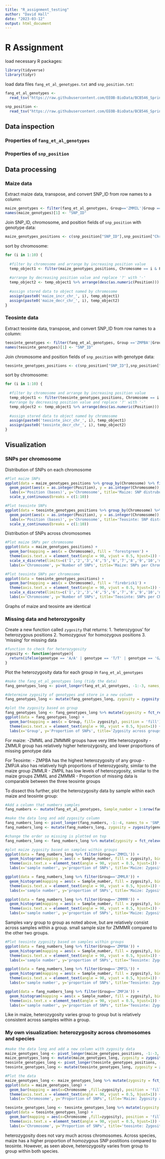 ---
title: "R_assignment_testing"
author: "David Hall"
date: "2023-03-12"
output: html_document
---

# R Assignment

load necessary R packages:
```{r packages}
library(tidyverse)
library(tidyr)
```

load data files `fang_et_al_genotypes.txt` and `snp_position.txt`:
```{r data}
fang_et_al_genotypes <- 
  read_tsv("https://raw.githubusercontent.com/EEOB-BioData/BCB546_Spring2023/main/assignments/UNIX_Assignment/fang_et_al_genotypes.txt")

snp_position <- 
  read_tsv("https://raw.githubusercontent.com/EEOB-BioData/BCB546_Spring2023/main/assignments/UNIX_Assignment/snp_position.txt")
```

## Data inspection
### Properties of `fang_et_al_genotypes`
### Properties of `snp_position`
## Data processing

### Maize data

Extract maize data, transpose, and convert SNP_ID from row names to a column:
```{r sort_transpose}
maize_genotypes <- filter(fang_et_al_genotypes, Group=='ZMMIL'|Group =='ZMMLR'|Group =='ZMMMR') %>% t() %>% as.data.frame() %>% rownames_to_column()
names(maize_genotypes)[1] <- "SNP_ID"
```

Join SNP_ID, chromosome, and position fields of `snp_position` with genotype data:
```{r join}
maize_genotypes_positions <- c(snp_position["SNP_ID"],snp_position["Chromosome"],snp_position["Position"]) %>% as.data.frame() %>% left_join(maize_genotypes, by = "SNP_ID")
```

sort by chromosome:
```{r chromosomes}
for (i in 1:10) {
  
  #filter by chromosome and arrange by increasing position value
  temp_object1 <- filter(maize_genotypes_positions, Chromosome == i & Position != 'multiple' & Position != 'unknown') %>% arrange(as.numeric(Position))
  
  #arrange by decreasing position value and replace '?' with '-'
  temp_object2 <- temp_object1 %>% arrange(desc(as.numeric(Position))) %>% mutate_if(is.character, str_replace_all, pattern = '[?]', replacement = '-')
  
  #assign stored data to object named by chromosome
  assign(paste0('maize_incr_chr_', i), temp_object1)
  assign(paste0('maize_decr_chr_', i), temp_object2)
}
```


### Teosinte data

Extract teosinte data, transpose, and convert SNP_ID from row names to a column:
```{r sort_transpose}
teosinte_genotypes <- filter(fang_et_al_genotypes, Group =='ZMPBA'|Group =='ZMPIL'|Group =='ZMPJA') %>% t() %>% as.data.frame() %>% rownames_to_column()
names(teosinte_genotypes)[1] <- "SNP_ID"
```

Join chromosome and position fields of `snp_position` with genotype data:
```{r join}
teosinte_genotypes_positions <- c(snp_position["SNP_ID"],snp_position["Chromosome"],snp_position["Position"]) %>% as.data.frame() %>% left_join(teosinte_genotypes, by = "SNP_ID")
```

sort by chromosome:
```{r chromosomes}
for (i in 1:10) {
  
  #filter by chromosome and arrange by increasing position value
  temp_object1 <- filter(teosinte_genotypes_positions, Chromosome == i & Position != 'multiple' & Position != 'unknown') %>% arrange(as.numeric(Position))
  #arrange by decreasing position value and replace '?' with '-'
  temp_object2 <- temp_object1 %>% arrange(desc(as.numeric(Position))) %>% mutate_if(is.character, str_replace_all, pattern = '[?]', replacement = '-')
  
  #assign stored data to object named by chromosome
  assign(paste0('teosinte_incr_chr_', i), temp_object1)
  assign(paste0('teosinte_decr_chr_', i), temp_object2)
}
```

## Visualization

### SNPs per chromosome

Distribution of SNPs on each chromosome
```{r}
#Plot maize SNPs
ggplot(data = maize_genotypes_positions %>% group_by(Chromosome) %>% filter(Chromosome != 'multiple') %>%  filter(Chromosome != 'unknown') %>% filter(Position != 'multiple') %>% filter(Position != 'unknown')) + #remove multiple and unknown positions
  geom_point(aes(x = as.integer(Position), y = as.integer(Chromosome)), color = 'forestgreen') + 
  labs(x='Position (bases)', y='Chromosome', title='Maize: SNP distrubution by chromosome') + 
  scale_y_continuous(breaks = c(1:10))

#Plot teosinte SNPs
ggplot(data = teosinte_genotypes_positions %>% group_by(Chromosome) %>% filter(Chromosome != 'multiple') %>%  filter(Chromosome != 'unknown') %>% filter(Position != 'multiple') %>% filter(Position != 'unknown')) +  #remove multiple and unknown positions
  geom_point(aes(x = as.integer(Position), y = as.integer(Chromosome)), color = 'firebrick1') + 
  labs(x='Position (bases)', y='Chromosome', title='Teosinte: SNP distrubution by chromosome') + 
  scale_y_continuous(breaks = c(1:10))
```

Distribution of SNPs across chromosomes
```{r}
#Plot maize SNPs per chromosome
ggplot(data = maize_genotypes_positions) + 
  geom_bar(mapping = aes(x = Chromosome), fill = 'forestgreen') + 
  theme(axis.text.x = element_text(angle = 90, vjust = 0.5, hjust=1)) + 
  scale_x_discrete(limits=c('1','2','3','4','5','6','7','8','9','10','multiple','unknown')) + 
  labs(x='Chromosome', y='Number of SNPs', title='Maize: SNPs per Chromosome')

#Plot teosinte SNPs per chromosome
ggplot(data = teosinte_genotypes_positions) + 
  geom_bar(mapping = aes(x = Chromosome), fill = 'firebrick1') + 
  theme(axis.text.x = element_text(angle = 90, vjust = 0.5, hjust=1)) + 
  scale_x_discrete(limits=c('1','2','3','4','5','6','7','8','9','10','multiple','unknown')) + 
  labs(x='Chromosome', y='Number of SNPs', title='Teosinte: SNPs per Chromosome')
```
Graphs of maize and teosinte are identical


### Missing data and heterozygosity

Create a new function called `zygosity` that returns:
  1. 'heterozygous' for heterozygous positions
  2. 'homozygous' for homozygous positions
  3. 'missing' for missing data
```{r}
#function to check for heterozygosity
zygosity <- function(genotype){
  return(ifelse(genotype == 'A/A' | genotype == 'T/T' | genotype == 'G/G' | genotype == 'C/C', 'homozygous', ifelse(genotype == '?/?', 'missing', 'heterozygous')))
}
```

Plot the heterozygosity data for each group in `fang_et_al_genotypes`
```{r}
#make the fang_et_al_genotypes long (tidy the data)
fang_genotypes_long <- pivot_longer(fang_et_al_genotypes, -1:-3, names_to = 'SNP_ID', values_to = 'genotype')

#determine zygosity of genotypes and store in a new column
fang_genotypes_long <- mutate(fang_genotypes_long, zygosity = zygosity(genotype))

#plot the zygosity based on group
fang_genotypes_long <- fang_genotypes_long %>% mutate(zygosity = fct_relevel(zygosity, 'missing','homozygous','heterozygous'))#change the order so missing is plotted on top
ggplot(data = fang_genotypes_long) + 
  geom_bar(mapping = aes(x = Group, fill= zygosity), position = 'fill') + 
  theme(axis.text.x = element_text(angle = 90, vjust = 0.5, hjust=1)) + 
  labs(x='Group', y='Proportion of SNPs', title='Zygosity across groups') 
```
For maize:
  -ZMMIL and ZMMMR groups have very little heterozygosity
  -ZMMLR group has relatively higher heterozygosity, and lower proportions of missing genotype data
  
For Teosinte:
  - ZMPBA has the highest heterozygosity of any group
  - ZMPJA also has relatively high proportions of heterozygosity, similar to the maize group ZMMLR
  - ZMPIL has low levels of heterozygosity, similar to the maize groups ZMMIL and ZMMMR
  - Proportion of missing data is comparable between the three teosinte groups
  
To dissect this further, plot the heterozygosity data by sample within each maize and teosinte group:
```{r}
#Add a column that numbers samples
fang_numbers <- mutate(fang_et_al_genotypes, Sample_number = 1:nrow(fang_et_al_genotypes),.before=1)

#make the data long and add zygosity column
fang_numbers_long <- pivot_longer(fang_numbers, -1:-4, names_to = 'SNP_ID', values_to = 'genotype')
fang_numbers_long <- mutate(fang_numbers_long, zygosity = zygosity(genotype))

#change the order so missing is plotted on top
fang_numbers_long <- fang_numbers_long %>% mutate(zygosity = fct_relevel(zygosity, 'missing','homozygous','heterozygous'))

#plot maize zygosity based on samples within groups
ggplot(data = fang_numbers_long %>% filter(Group=='ZMMIL')) + 
  geom_histogram(mapping = aes(x = Sample_number, fill = zygosity), binwidth = 1, position = 'fill') + 
  theme(axis.text.x = element_text(angle = 90, vjust = 0.5, hjust=1)) + 
  labs(x='sample number', y='proportion of SNPs', title='Maize: Zygosity of ZMMIL samples')

ggplot(data = fang_numbers_long %>% filter(Group=='ZMMLR')) + 
  geom_histogram(mapping = aes(x = Sample_number, fill = zygosity), binwidth = 1, position = 'fill') + 
  theme(axis.text.x = element_text(angle = 90, vjust = 0.5, hjust=1)) + 
  labs(x='sample number', y='proportion of SNPs', title='Maize: Zygosity of ZMMLR samples')

ggplot(data = fang_numbers_long %>% filter(Group=='ZMMMR')) + 
  geom_histogram(mapping = aes(x = Sample_number, fill = zygosity), binwidth = 1, position = 'fill') + 
  theme(axis.text.x = element_text(angle = 90, vjust = 0.5, hjust=1)) + 
  labs(x='sample number', y='proportion of SNPs', title='Maize: Zygosity of ZMMMR samples')
```
Samples vary group to group as noted above, but are relatively consist across samples within a group. small sample size for ZMMMR compared to the other two groups.

```{r}
#Plot teosinte zygosity based on samples within groups
ggplot(data = fang_numbers_long %>% filter(Group=='ZMPBA')) + 
  geom_histogram(mapping = aes(x = Sample_number, fill = zygosity), binwidth = 1, position = 'fill') + 
  theme(axis.text.x = element_text(angle = 90, vjust = 0.5, hjust=1)) + 
  labs(x='sample number', y='proportion of SNPs', title='Teosinte: Zygosity of ZMPBA samples')

ggplot(data = fang_numbers_long %>% filter(Group=='ZMPIL')) + 
  geom_histogram(mapping = aes(x = Sample_number, fill = zygosity), binwidth = 1, position = 'fill') + 
  theme(axis.text.x = element_text(angle = 90, vjust = 0.5, hjust=1)) + 
  labs(x='sample number', y='proportion of SNPs', title='Teosinte: Zygosity of ZMPIL samples')

ggplot(data = fang_numbers_long %>% filter(Group=='ZMPJA')) + 
  geom_histogram(mapping = aes(x = Sample_number, fill = zygosity), binwidth = 1, position = 'fill') + 
  theme(axis.text.x = element_text(angle = 90, vjust = 0.5, hjust=1)) + 
  labs(x='sample number', y='proportion of SNPs', title='Teosinte: Zygosity of ZMPJA samples')
```
Like in maize, heterozygosity varies group to group but is relatively consistent across samples within a group.

### My own visualization: heterozygosity across chromosomes and species
```{r}
#make the data long and add a new column with zygosity data
maize_genotypes_long <- pivot_longer(maize_genotypes_positions, -1:-3, names_to='Sample', values_to='genotype')
maize_genotypes_long <- mutate(maize_genotypes_long, zygosity = zygosity(genotype))
teosinte_genotypes_long <- pivot_longer(teosinte_genotypes_positions, -1:-3, names_to='sample', values_to='genotype')
teosinte_genotypes_long <- mutate(teosinte_genotypes_long, zygosity = zygosity(genotype))

#Plot the data
maize_genotypes_long <- maize_genotypes_long %>% mutate(zygosity = fct_relevel(zygosity, 'missing','homozygous','heterozygous'))#change the order so missing is plotted on top
ggplot(data = maize_genotypes_long) + 
  geom_bar(mapping = aes(x=Chromosome ,fill=zygosity), position = 'fill') + 
  theme(axis.text.x = element_text(angle = 90, vjust = 0.5, hjust=1)) + 
  labs(x='Chromosome', y='Proportion of SNPs', title='Maize: Zygosity across chromosomes')

teosinte_genotypes_long <- teosinte_genotypes_long %>% mutate(zygosity = fct_relevel(zygosity, 'missing','homozygous','heterozygous'))#change the order so missing is plotted on top
ggplot(data = teosinte_genotypes_long) + 
  geom_bar(mapping = aes(x=Chromosome ,fill=zygosity), position = 'fill') + 
  theme(axis.text.x = element_text(angle = 90, vjust = 0.5, hjust=1)) + 
  labs(x='Chromosome', y='Proportion of SNPs', title='teosinte: Zygosity across chromosomes')
```
heterozygosity does not vary much across chromosomes. Across species, maize has a higher proportion of homozygous SNP postitions compared to teosinte. However, as seen above, heterozygosity varies from group to group within both species.


